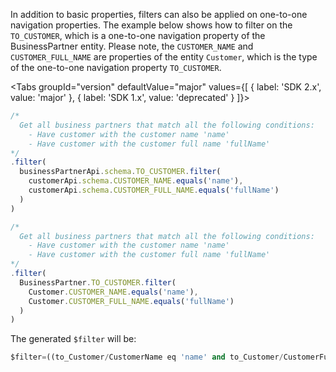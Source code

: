 
In addition to basic properties, filters can also be applied on one-to-one navigation properties.
The example below shows how to filter on the `TO_CUSTOMER`, which is a one-to-one navigation property of the BusinessPartner entity.
Please note, the `CUSTOMER_NAME` and `CUSTOMER_FULL_NAME` are properties of the entity `Customer`, which is the type of the one-to-one navigation property `TO_CUSTOMER`.

<Tabs groupId="version" defaultValue="major" values={[ { label: 'SDK 2.x', value: 'major' }, { label: 'SDK 1.x', value: 'deprecated' } ]}>
<TabItem value="major">

```ts
/*
  Get all business partners that match all the following conditions:
    - Have customer with the customer name 'name'
    - Have customer with the customer full name 'fullName'
*/
.filter(
  businessPartnerApi.schema.TO_CUSTOMER.filter(
    customerApi.schema.CUSTOMER_NAME.equals('name'),
    customerApi.schema.CUSTOMER_FULL_NAME.equals('fullName')
  )
)
```

</TabItem>
<TabItem value="deprecated">

```ts
/*
  Get all business partners that match all the following conditions:
    - Have customer with the customer name 'name'
    - Have customer with the customer full name 'fullName'
*/
.filter(
  BusinessPartner.TO_CUSTOMER.filter(
    Customer.CUSTOMER_NAME.equals('name'),
    Customer.CUSTOMER_FULL_NAME.equals('fullName')
  )
)
```

</TabItem>
</Tabs>

The generated `$filter` will be:

```sql
$filter=((to_Customer/CustomerName eq 'name' and to_Customer/CustomerFullName eq 'fullName'))
```
